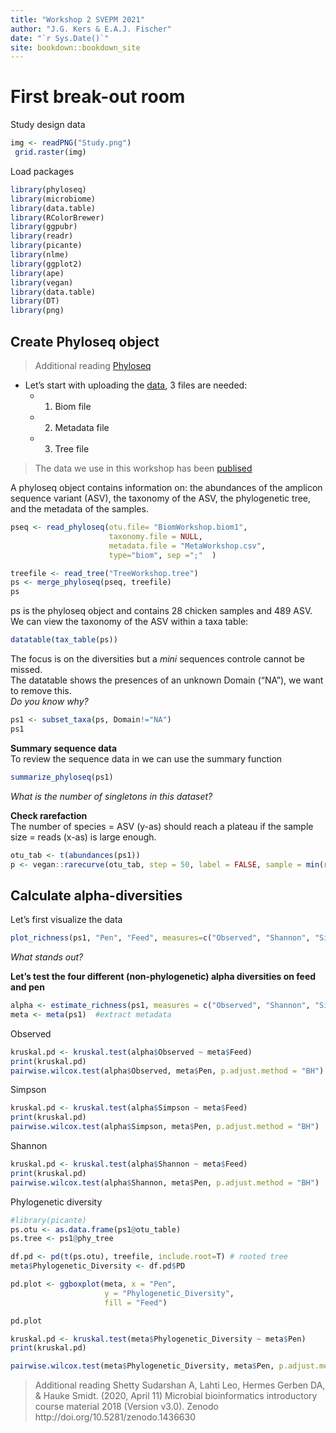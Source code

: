 ```yaml
--- 
title: "Workshop 2 SVEPM 2021"
author: "J.G. Kers & E.A.J. Fischer"
date: "`r Sys.Date()`"
site: bookdown::bookdown_site
---
```


# First break-out room  
Study design data 
```r
img <- readPNG("Study.png")
 grid.raster(img)
```

Load packages
```r
library(phyloseq) 
library(microbiome) 
library(data.table)
library(RColorBrewer)
library(ggpubr)
library(readr)
library(picante)
library(nlme)
library(ggplot2)
library(ape)
library(vegan)
library(data.table)
library(DT)
library(png)
```

## Create Phyloseq object
> Additional reading [Phyloseq](https://joey711.github.io/phyloseq/) 

* Let's start with uploading the [data](https://github.com/Stabilo12/Workshop_SVEPM2021), 3 files are needed:
  + 1. Biom file 
  + 2. Metadata file
  + 3. Tree file
  
> The data we use in this workshop has been [publised](https://doi.org/10.1186/s42523-019-0009-z ) 

A phyloseq object contains information on: the abundances of the amplicon sequence variant (ASV), the taxonomy of the ASV, the phylogenetic tree, and the metadata of the samples. 

```r
pseq <- read_phyloseq(otu.file= "BiomWorkshop.biom1", 
                      taxonomy.file = NULL, 
                      metadata.file = "MetaWorkshop.csv", 
                      type="biom", sep =";"  )

treefile <- read_tree("TreeWorkshop.tree") 
ps <- merge_phyloseq(pseq, treefile)
ps
```

ps is the phyloseq object and contains 28 chicken samples and 489 ASV.     
We can view the  taxonomy of the ASV within a taxa table:

```r
datatable(tax_table(ps))
```

The focus is on the diversities but a *mini* sequences controle cannot be missed.  
The datatable shows the presences of an unknown Domain ("NA"), we want to remove this.   
*Do you know why?*

```r
ps1 <- subset_taxa(ps, Domain!="NA")
ps1
```

**Summary sequence data**   
To review the sequence data in we can use the summary function
```r
summarize_phyloseq(ps1) 
```
*What is the number of singletons in this dataset?*

**Check rarefaction**   
The number of species = ASV (y-as) should reach a plateau if the sample size = reads (x-as) is large enough.

```r
otu_tab <- t(abundances(ps1))
p <- vegan::rarecurve(otu_tab, step = 50, label = FALSE, sample = min(rowSums(otu_tab), Col ="red", cex = 0.5))
```

## Calculate alpha-diversities
Let's first visualize the data

```r
plot_richness(ps1, "Pen", "Feed", measures=c("Observed", "Shannon", "Simpson", "InvSimpson")) 
```

*What stands out?* 

**Let's test the four different (non-phylogenetic) alpha diversities on feed and pen** 
```r
alpha <- estimate_richness(ps1, measures = c("Observed", "Shannon", "Simpson", "InvSimpson" ))
meta <- meta(ps1)  #extract metadata
```

Observed
```r
kruskal.pd <- kruskal.test(alpha$Observed ~ meta$Feed)
print(kruskal.pd)
pairwise.wilcox.test(alpha$Observed, meta$Pen, p.adjust.method = "BH")
```

Simpson
```r
kruskal.pd <- kruskal.test(alpha$Simpson ~ meta$Feed)
print(kruskal.pd)
pairwise.wilcox.test(alpha$Simpson, meta$Pen, p.adjust.method = "BH") 
```

Shannon
```r
kruskal.pd <- kruskal.test(alpha$Shannon ~ meta$Feed)
print(kruskal.pd)
pairwise.wilcox.test(alpha$Shannon, meta$Pen, p.adjust.method = "BH")
```

Phylogenetic diversity 
```r
#library(picante)
ps.otu <- as.data.frame(ps1@otu_table)
ps.tree <- ps1@phy_tree

df.pd <- pd(t(ps.otu), treefile, include.root=T) # rooted tree
meta$Phylogenetic_Diversity <- df.pd$PD

pd.plot <- ggboxplot(meta, x = "Pen",
                     y = "Phylogenetic_Diversity",
                     fill = "Feed")

pd.plot

```

```r
kruskal.pd <- kruskal.test(meta$Phylogenetic_Diversity ~ meta$Pen)
print(kruskal.pd)

pairwise.wilcox.test(meta$Phylogenetic_Diversity, meta$Pen, p.adjust.method = "BH")
```

> Additional reading
> Shetty Sudarshan A, Lahti Leo, Hermes Gerben DA, & Hauke Smidt. (2020, April 11) 
> Microbial bioinformatics introductory course material 2018 (Version v3.0). Zenodo 
> http://doi.org/10.5281/zenodo.1436630
